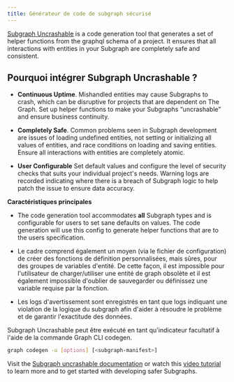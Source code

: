 ```yaml
---
title: Générateur de code de subgraph sécurisé
---
```


[Subgraph Uncrashable](https://float-capital.github.io/float-subgraph-uncrashable/) is a code generation tool that generates a set of helper functions from the graphql schema of a project. It ensures that all interactions with entities in your Subgraph are completely safe and consistent.

## Pourquoi intégrer Subgraph Uncrashable ?

- **Continuous Uptime**. Mishandled entities may cause Subgraphs to crash, which can be disruptive for projects that are dependent on The Graph. Set up helper functions to make your Subgraphs “uncrashable” and ensure business continuity.

- **Completely Safe**. Common problems seen in Subgraph development are issues of loading undefined entities, not setting or initializing all values of entities, and race conditions on loading and saving entities. Ensure all interactions with entities are completely atomic.

- **User Configurable** Set default values and configure the level of security checks that suits your individual project's needs. Warning logs are recorded indicating where there is a breach of Subgraph logic to help patch the issue to ensure data accuracy.

**Caractéristiques principales**

- The code generation tool accommodates **all** Subgraph types and is configurable for users to set sane defaults on values. The code generation will use this config to generate helper functions that are to the users specification.

- Le cadre comprend également un moyen (via le fichier de configuration) de créer des fonctions de définition personnalisées, mais sûres, pour des groupes de variables d'entité. De cette façon, il est impossible pour l'utilisateur de charger/utiliser une entité de graph obsolète et il est également impossible d'oublier de sauvegarder ou définissez une variable requise par la fonction.

- Les logs d'avertissement sont enregistrés en tant que logs indiquant une violation de la logique du subgraph afin d'aider à résoudre le problème et de garantir l'exactitude des données.

Subgraph Uncrashable peut être exécuté en tant qu'indicateur facultatif à l'aide de la commande Graph CLI codegen.

```sh
graph codegen -u [options] [<subgraph-manifest>]
```

Visit the [Subgraph uncrashable documentation](https://float-capital.github.io/float-subgraph-uncrashable/docs/) or watch this [video tutorial](https://float-capital.github.io/float-subgraph-uncrashable/docs/tutorial) to learn more and to get started with developing safer Subgraphs.
